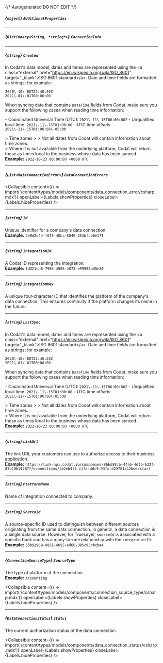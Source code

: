 {/* Autogenerated DO NOT EDIT  */}

##### *{`object`}* `AdditionalProperties`

---
##### *{`Dictionary<String, *string*>`}* `ConnectionInfo`

---
##### *{`string`}* `Created`
In Codat's data model, dates and times are represented using the \<a class\="external" href\="https://en.wikipedia.org/wiki/ISO_8601" target\="_blank"\>ISO 8601 standard\</a\>. Date and time fields are formatted as strings; for example:

```
2020\-10\-08T22:40:50Z
2021\-01\-01T00:00:00
```



When syncing data that contains `DateTime` fields from Codat, make sure you support the following cases when reading time information:

\- Coordinated Universal Time (UTC): `2021\-11\-15T06:00:00Z`
\- Unqualified local time: `2021\-11\-15T01:00:00`
\- UTC time offsets: `2021\-11\-15T01:00:00\-05:00`

\> Time zones
\> 
\> Not all dates from Codat will contain information about time zones.  
\> Where it is not available from the underlying platform, Codat will return these as times local to the business whose data has been synced.
<br/>
**Example:** `2022-10-23 00:00:00 +0000 UTC`

---
##### *{`List<DataConnectionError>`}* `DataConnectionErrors`

<Collapsible content={() => import('/content/types/models/components/data_connection_error/csharp.mdx')} openLabel={Labels.showProperties} closeLabel={Labels.hideProperties} />


---
##### *{`string`}* `Id`
Unique identifier for a company's data connection.
<br/>
**Example:** `2e9d2c44-f675-40ba-8049-353bfcb5e171`

---
##### *{`string`}* `IntegrationId`
A Codat ID representing the integration.
<br/>
**Example:** `fd321cb6-7963-4506-b873-e99593a45e30`

---
##### *{`string`}* `IntegrationKey`
A unique four\-character ID that identifies the platform of the company's data connection. This ensures continuity if the platform changes its name in the future.

---
##### *{`string`}* `LastSync`
In Codat's data model, dates and times are represented using the \<a class\="external" href\="https://en.wikipedia.org/wiki/ISO_8601" target\="_blank"\>ISO 8601 standard\</a\>. Date and time fields are formatted as strings; for example:

```
2020\-10\-08T22:40:50Z
2021\-01\-01T00:00:00
```



When syncing data that contains `DateTime` fields from Codat, make sure you support the following cases when reading time information:

\- Coordinated Universal Time (UTC): `2021\-11\-15T06:00:00Z`
\- Unqualified local time: `2021\-11\-15T01:00:00`
\- UTC time offsets: `2021\-11\-15T01:00:00\-05:00`

\> Time zones
\> 
\> Not all dates from Codat will contain information about time zones.  
\> Where it is not available from the underlying platform, Codat will return these as times local to the business whose data has been synced.
<br/>
**Example:** `2022-10-23 00:00:00 +0000 UTC`

---
##### *{`string`}* `LinkUrl`
The link URL your customers can use to authorize access to their business application.
<br/>
**Example:** `https://link-api.codat.io/companies/86bd88cb-44ab-4dfb-b32f-87b19b14287f/connections/2e2eb431-c1fa-4dc9-93fa-d29781c12bcd/start`

---
##### *{`string`}* `PlatformName`
Name of integration connected to company.

---
##### *{`string`}* `SourceId`
A source\-specific ID used to distinguish between different sources originating from the same data connection. In general, a data connection is a single data source. However, for TrueLayer, `sourceId` is associated with a specific bank and has a many\-to\-one relationship with the `integrationId`.
<br/>
**Example:** `35b92968-9851-4095-ad60-395c95cbcba4`

---
##### *{`ConnectionSourceType`}* `SourceType`
The type of platform of the connection.
<br/>
**Example:** `Accounting`

<Collapsible content={() => import('/content/types/models/components/connection_source_type/csharp.mdx')} openLabel={Labels.showProperties} closeLabel={Labels.hideProperties} />


---
##### *{`DataConnectionStatus`}* `Status`
The current authorization status of the data connection.

<Collapsible content={() => import('/content/types/models/components/data_connection_status/csharp.mdx')} openLabel={Labels.showProperties} closeLabel={Labels.hideProperties} />




